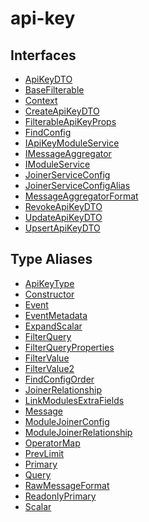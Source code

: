 
# api-key

## Interfaces

- [ApiKeyDTO](../../api_key/interfaces/api_key.ApiKeyDTO/page.mdx)
- [BaseFilterable](../../api_key/interfaces/api_key.BaseFilterable/page.mdx)
- [Context](../../api_key/interfaces/api_key.Context/page.mdx)
- [CreateApiKeyDTO](../../api_key/interfaces/api_key.CreateApiKeyDTO/page.mdx)
- [FilterableApiKeyProps](../../api_key/interfaces/api_key.FilterableApiKeyProps/page.mdx)
- [FindConfig](../../api_key/interfaces/api_key.FindConfig/page.mdx)
- [IApiKeyModuleService](../../api_key/interfaces/api_key.IApiKeyModuleService/page.mdx)
- [IMessageAggregator](../../api_key/interfaces/api_key.IMessageAggregator/page.mdx)
- [IModuleService](../../api_key/interfaces/api_key.IModuleService/page.mdx)
- [JoinerServiceConfig](../../api_key/interfaces/api_key.JoinerServiceConfig/page.mdx)
- [JoinerServiceConfigAlias](../../api_key/interfaces/api_key.JoinerServiceConfigAlias/page.mdx)
- [MessageAggregatorFormat](../../api_key/interfaces/api_key.MessageAggregatorFormat/page.mdx)
- [RevokeApiKeyDTO](../../api_key/interfaces/api_key.RevokeApiKeyDTO/page.mdx)
- [UpdateApiKeyDTO](../../api_key/interfaces/api_key.UpdateApiKeyDTO/page.mdx)
- [UpsertApiKeyDTO](../../api_key/interfaces/api_key.UpsertApiKeyDTO/page.mdx)

## Type Aliases

- [ApiKeyType](../../api_key/types/api_key.ApiKeyType/page.mdx)
- [Constructor](../../api_key/types/api_key.Constructor/page.mdx)
- [Event](../../api_key/types/api_key.Event/page.mdx)
- [EventMetadata](../../api_key/types/api_key.EventMetadata/page.mdx)
- [ExpandScalar](../../api_key/types/api_key.ExpandScalar/page.mdx)
- [FilterQuery](../../api_key/types/api_key.FilterQuery/page.mdx)
- [FilterQueryProperties](../../api_key/types/api_key.FilterQueryProperties/page.mdx)
- [FilterValue](../../api_key/types/api_key.FilterValue/page.mdx)
- [FilterValue2](../../api_key/types/api_key.FilterValue2/page.mdx)
- [FindConfigOrder](../../api_key/types/api_key.FindConfigOrder/page.mdx)
- [JoinerRelationship](../../api_key/types/api_key.JoinerRelationship/page.mdx)
- [LinkModulesExtraFields](../../api_key/types/api_key.LinkModulesExtraFields/page.mdx)
- [Message](../../api_key/types/api_key.Message/page.mdx)
- [ModuleJoinerConfig](../../api_key/types/api_key.ModuleJoinerConfig/page.mdx)
- [ModuleJoinerRelationship](../../api_key/types/api_key.ModuleJoinerRelationship/page.mdx)
- [OperatorMap](../../api_key/types/api_key.OperatorMap/page.mdx)
- [PrevLimit](../../api_key/types/api_key.PrevLimit/page.mdx)
- [Primary](../../api_key/types/api_key.Primary/page.mdx)
- [Query](../../api_key/types/api_key.Query/page.mdx)
- [RawMessageFormat](../../api_key/types/api_key.RawMessageFormat/page.mdx)
- [ReadonlyPrimary](../../api_key/types/api_key.ReadonlyPrimary/page.mdx)
- [Scalar](../../api_key/types/api_key.Scalar/page.mdx)
